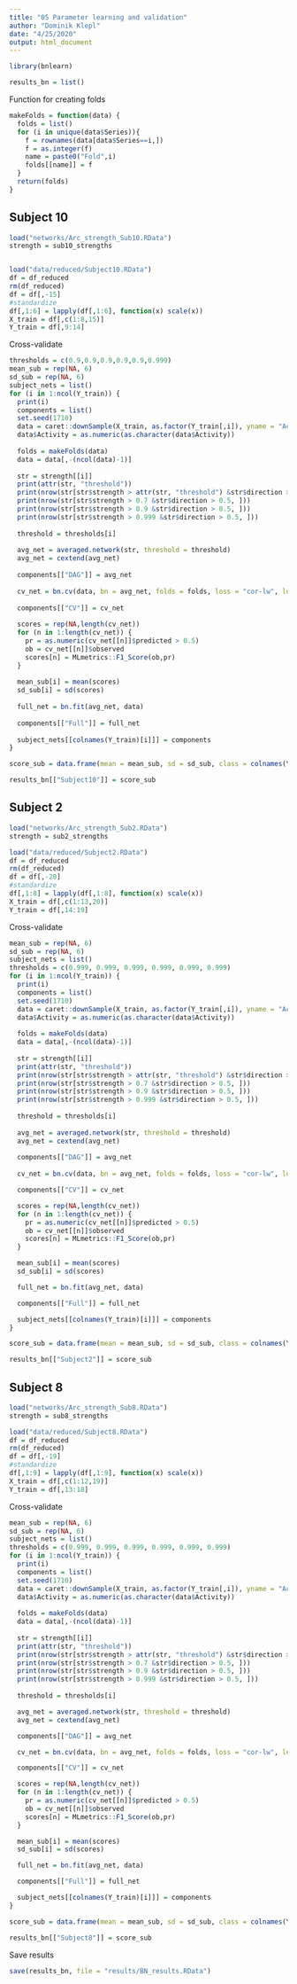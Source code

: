 ```yaml
---
title: "05 Parameter learning and validation"
author: "Dominik Klepl"
date: "4/25/2020"
output: html_document
---
```


```r
library(bnlearn)

results_bn = list()
```

Function for creating folds
```r
makeFolds = function(data) {
  folds = list()
  for (i in unique(data$Series)){
    f = rownames(data[data$Series==i,])
    f = as.integer(f)
    name = paste0("Fold",i)
    folds[[name]] = f
  }
  return(folds)
}
```

## Subject 10
```r
load("networks/Arc_strength_Sub10.RData")
strength = sub10_strengths


load("data/reduced/Subject10.RData")
df = df_reduced
rm(df_reduced)
df = df[,-15]
#standardize
df[,1:6] = lapply(df[,1:6], function(x) scale(x))
X_train = df[,c(1:8,15)]
Y_train = df[,9:14]
```

Cross-validate
```r
thresholds = c(0.9,0.9,0.9,0.9,0.9,0.999)
mean_sub = rep(NA, 6)
sd_sub = rep(NA, 6)
subject_nets = list()
for (i in 1:ncol(Y_train)) {
  print(i)
  components = list()
  set.seed(1710)
  data = caret::downSample(X_train, as.factor(Y_train[,i]), yname = "Activity")
  data$Activity = as.numeric(as.character(data$Activity))
  
  folds = makeFolds(data)
  data = data[,-(ncol(data)-1)]
  
  str = strength[[i]]
  print(attr(str, "threshold"))
  print(nrow(str[str$strength > attr(str, "threshold") &str$direction > 0.5, ]))
  print(nrow(str[str$strength > 0.7 &str$direction > 0.5, ]))
  print(nrow(str[str$strength > 0.9 &str$direction > 0.5, ]))
  print(nrow(str[str$strength > 0.999 &str$direction > 0.5, ]))
  
  threshold = thresholds[i]
  
  avg_net = averaged.network(str, threshold = threshold)
  avg_net = cextend(avg_net)
  
  components[["DAG"]] = avg_net
  
  cv_net = bn.cv(data, bn = avg_net, folds = folds, loss = "cor-lw", loss.args = list(target = "Activity", n = 500))
  
  components[["CV"]] = cv_net
  
  scores = rep(NA,length(cv_net))
  for (n in 1:length(cv_net)) {
    pr = as.numeric(cv_net[[n]]$predicted > 0.5)
    ob = cv_net[[n]]$observed
    scores[n] = MLmetrics::F1_Score(ob,pr)
  }
  
  mean_sub[i] = mean(scores)
  sd_sub[i] = sd(scores)
  
  full_net = bn.fit(avg_net, data)
  
  components[["Full"]] = full_net
  
  subject_nets[[colnames(Y_train)[i]]] = components
}

score_sub = data.frame(mean = mean_sub, sd = sd_sub, class = colnames(Y_train))

results_bn[["Subject10"]] = score_sub
```

## Subject 2
```r
load("networks/Arc_strength_Sub2.RData")
strength = sub2_strengths

load("data/reduced/Subject2.RData")
df = df_reduced
rm(df_reduced)
df = df[,-20]
#standardize
df[,1:8] = lapply(df[,1:8], function(x) scale(x))
X_train = df[,c(1:13,20)]
Y_train = df[,14:19]
```

Cross-validate
```r
mean_sub = rep(NA, 6)
sd_sub = rep(NA, 6)
subject_nets = list()
thresholds = c(0.999, 0.999, 0.999, 0.999, 0.999, 0.999)
for (i in 1:ncol(Y_train)) {
  print(i)
  components = list()
  set.seed(1710)
  data = caret::downSample(X_train, as.factor(Y_train[,i]), yname = "Activity")
  data$Activity = as.numeric(as.character(data$Activity))
  
  folds = makeFolds(data)
  data = data[,-(ncol(data)-1)]
  
  str = strength[[i]]
  print(attr(str, "threshold"))
  print(nrow(str[str$strength > attr(str, "threshold") &str$direction > 0.5, ]))
  print(nrow(str[str$strength > 0.7 &str$direction > 0.5, ]))
  print(nrow(str[str$strength > 0.9 &str$direction > 0.5, ]))
  print(nrow(str[str$strength > 0.999 &str$direction > 0.5, ]))
  
  threshold = thresholds[i]
  
  avg_net = averaged.network(str, threshold = threshold)
  avg_net = cextend(avg_net)
   
  components[["DAG"]] = avg_net
  
  cv_net = bn.cv(data, bn = avg_net, folds = folds, loss = "cor-lw", loss.args = list(target = "Activity", n = 500))

  components[["CV"]] = cv_net

  scores = rep(NA,length(cv_net))
  for (n in 1:length(cv_net)) {
    pr = as.numeric(cv_net[[n]]$predicted > 0.5)
    ob = cv_net[[n]]$observed
    scores[n] = MLmetrics::F1_Score(ob,pr)
  }

  mean_sub[i] = mean(scores)
  sd_sub[i] = sd(scores)

  full_net = bn.fit(avg_net, data)

  components[["Full"]] = full_net

  subject_nets[[colnames(Y_train)[i]]] = components
}

score_sub = data.frame(mean = mean_sub, sd = sd_sub, class = colnames(Y_train))

results_bn[["Subject2"]] = score_sub
```

## Subject 8
```r
load("networks/Arc_strength_Sub8.RData")
strength = sub8_strengths

load("data/reduced/Subject8.RData")
df = df_reduced
rm(df_reduced)
df = df[,-19]
#standardize
df[,1:9] = lapply(df[,1:9], function(x) scale(x))
X_train = df[,c(1:12,19)]
Y_train = df[,13:18]
```

Cross-validate
```r
mean_sub = rep(NA, 6)
sd_sub = rep(NA, 6)
subject_nets = list()
thresholds = c(0.999, 0.999, 0.999, 0.999, 0.999, 0.999)
for (i in 1:ncol(Y_train)) {
  print(i)
  components = list()
  set.seed(1710)
  data = caret::downSample(X_train, as.factor(Y_train[,i]), yname = "Activity")
  data$Activity = as.numeric(as.character(data$Activity))
  
  folds = makeFolds(data)
  data = data[,-(ncol(data)-1)]
  
  str = strength[[i]]
  print(attr(str, "threshold"))
  print(nrow(str[str$strength > attr(str, "threshold") &str$direction > 0.5, ]))
  print(nrow(str[str$strength > 0.7 &str$direction > 0.5, ]))
  print(nrow(str[str$strength > 0.9 &str$direction > 0.5, ]))
  print(nrow(str[str$strength > 0.999 &str$direction > 0.5, ]))
  
  threshold = thresholds[i]

  avg_net = averaged.network(str, threshold = threshold)
  avg_net = cextend(avg_net)

  components[["DAG"]] = avg_net

  cv_net = bn.cv(data, bn = avg_net, folds = folds, loss = "cor-lw", loss.args = list(target = "Activity", n = 500))

  components[["CV"]] = cv_net

  scores = rep(NA,length(cv_net))
  for (n in 1:length(cv_net)) {
    pr = as.numeric(cv_net[[n]]$predicted > 0.5)
    ob = cv_net[[n]]$observed
    scores[n] = MLmetrics::F1_Score(ob,pr)
  }

  mean_sub[i] = mean(scores)
  sd_sub[i] = sd(scores)

  full_net = bn.fit(avg_net, data)

  components[["Full"]] = full_net

  subject_nets[[colnames(Y_train)[i]]] = components
}

score_sub = data.frame(mean = mean_sub, sd = sd_sub, class = colnames(Y_train))

results_bn[["Subject8"]] = score_sub
```

Save results
```r
save(results_bn, file = "results/BN_results.RData")
```

